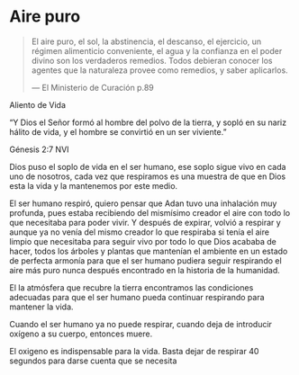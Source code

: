 # Aire puro


> El aire puro, el sol, la abstinencia, el descanso, el ejercicio, un régimen alimenticio conveniente, el agua y la confianza en el poder divino son los verdaderos remedios. Todos debieran conocer los agentes que la naturaleza provee como remedios, y saber aplicarlos. 
> 
> --- El Ministerio de Curación p.89

 Aliento de Vida 

 

“Y Dios el Señor formó al hombre del polvo de la tierra, y sopló en su nariz hálito de vida, y el hombre se convirtió en un ser viviente.” 

‭‭Génesis‬ ‭2:7‬ ‭NVI‬‬ 

Dios puso el soplo de vida en el ser humano, ese soplo sigue vivo en cada uno de nosotros, cada vez que respiramos es una muestra de que en Dios esta la vida y la mantenemos por este medio.  

El ser humano respiró, quiero pensar que Adan tuvo una inhalación muy profunda, pues estaba recibiendo del mismísimo creador el aire con todo lo que necesitaba para poder vivir. Y después de expirar, volvió a respirar y aunque ya no venía del mismo creador lo que respiraba si tenía el aire limpio que necesitaba para seguir vivo por todo lo que Dios acababa de hacer, todos los árboles y plantas que mantenían el ambiente en un estado de perfecta armonía para que el ser humano pudiera seguir respirando el aire más puro nunca después encontrado en la historia de la humanidad.  

El la atmósfera que recubre la tierra encontramos las condiciones adecuadas para que el ser humano pueda continuar respirando para mantener la vida.  

Cuando el ser humano ya no puede respirar, cuando deja de introducir oxígeno a su cuerpo, entonces muere.  

 


El oxigeno es indispensable para la vida. Basta dejar de respirar 40 segundos para darse cuenta que se necesita  

 

 

 

 

 
